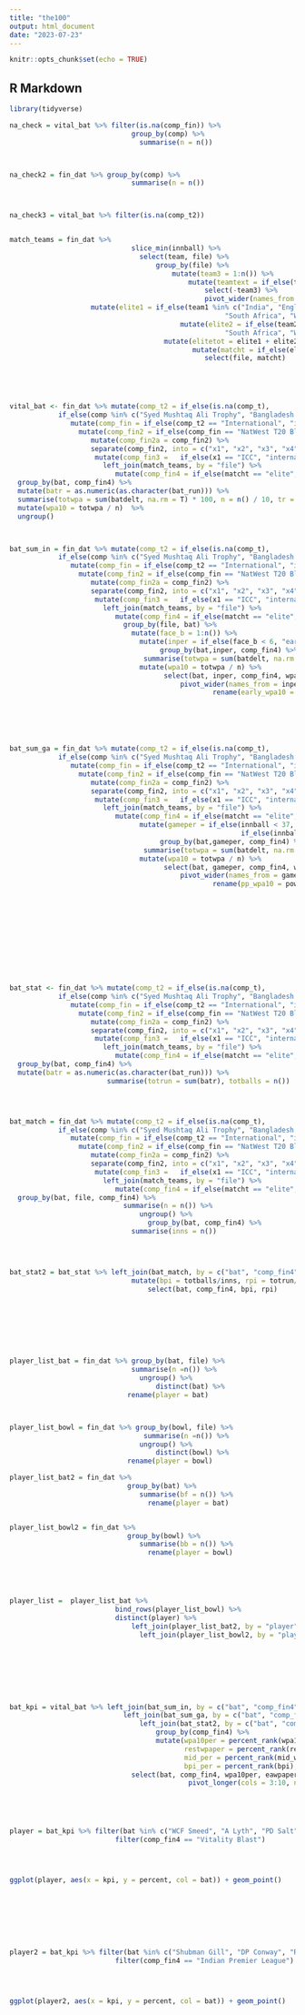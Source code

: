 ```yaml
---
title: "the100"
output: html_document
date: "2023-07-23"
---
```


```r
knitr::opts_chunk$set(echo = TRUE)
```

## R Markdown


```r


library(tidyverse)


```

```r

na_check = vital_bat %>% filter(is.na(comp_fin)) %>%
                              group_by(comp) %>%
                                summarise(n = n())



na_check2 = fin_dat %>% group_by(comp) %>%
                              summarise(n = n())



na_check3 = vital_bat %>% filter(is.na(comp_t2))



```

```r

match_teams = fin_dat %>% 
                              slice_min(innball) %>%
                                select(team, file) %>%
                                    group_by(file) %>%
                                        mutate(team3 = 1:n()) %>%
                                            mutate(teamtext = if_else(team3 == 1, "team1", "team2")) %>%
                                                select(-team3) %>%
                                                pivot_wider(names_from = teamtext, values_from = team) %>%
                    mutate(elite1 = if_else(team1 %in% c("India", "England", "New Zealand", "Pakistan", "Australia", 
                                                     "South Africa", "West Indies", "Sri Lanka", "Bangladesh", "West Indies"), 1,0)) %>%
                                          mutate(elite2 = if_else(team2 %in% c("India", "England", "New Zealand", "Pakistan", "Australia", 
                                                     "South Africa", "West Indies", "Sri Lanka", "Bangladesh", "West Indies"),1,0)) %>%
                                      mutate(elitetot = elite1 + elite2) %>%
                                             mutate(matcht = if_else(elitetot == 2, "elite", "other")) %>%
                                                select(file, matcht)






```


```r




vital_bat <- fin_dat %>% mutate(comp_t2 = if_else(is.na(comp_t), 
            if_else(comp %in% c("Syed Mushtaq Ali Trophy", "Bangladesh Premier League"), "Domestic", "International"), comp_t)) %>%
               mutate(comp_fin = if_else(comp_t2 == "International", "international", comp)) %>%
                 mutate(comp_fin2 = if_else(comp_fin == "NatWest T20 Blast", "Vitality Blast", comp_fin)) %>%
                    mutate(comp_fin2a = comp_fin2) %>%
                    separate(comp_fin2, into = c("x1", "x2", "x3", "x4"), sep = " ") %>%
                     mutate(comp_fin3 =   if_else(x1 == "ICC", "international", comp_fin2a)) %>%
                       left_join(match_teams, by = "file") %>%
                          mutate(comp_fin4 = if_else(matcht == "elite", "elite internation", comp_fin3)) %>%
  group_by(bat, comp_fin4) %>%
  mutate(batr = as.numeric(as.character(bat_run))) %>%
  summarise(totwpa = sum(batdelt, na.rm = T) * 100, n = n() / 10, tr = sum(batr), ball = n()) %>%
  mutate(wpa10 = totwpa / n)  %>%
  ungroup() 



```



```r









```




```r




bat_sum_in = fin_dat %>% mutate(comp_t2 = if_else(is.na(comp_t), 
            if_else(comp %in% c("Syed Mushtaq Ali Trophy", "Bangladesh Premier League"), "Domestic", "International"), comp_t)) %>%
               mutate(comp_fin = if_else(comp_t2 == "International", "international", comp)) %>%
                 mutate(comp_fin2 = if_else(comp_fin == "NatWest T20 Blast", "Vitality Blast", comp_fin)) %>%
                    mutate(comp_fin2a = comp_fin2) %>%
                    separate(comp_fin2, into = c("x1", "x2", "x3", "x4"), sep = " ") %>%
                     mutate(comp_fin3 =   if_else(x1 == "ICC", "international", comp_fin2a)) %>%
                       left_join(match_teams, by = "file") %>%
                          mutate(comp_fin4 = if_else(matcht == "elite", "elite internation", comp_fin3)) %>%
                            group_by(file, bat) %>%
                              mutate(face_b = 1:n()) %>%
                                mutate(inper = if_else(face_b < 6, "early", "rest")) %>%
                                     group_by(bat,inper, comp_fin4) %>%
                                 summarise(totwpa = sum(batdelt, na.rm = T) * 100, n = n() / 10, ball = n()) %>%
                                mutate(wpa10 = totwpa / n) %>%
                                      select(bat, inper, comp_fin4, wpa10) %>%
                                          pivot_wider(names_from = inper, values_from = wpa10) %>%
                                                  rename(early_wpa10 = early, rest_wpa10 = rest)







````



```r




bat_sum_ga = fin_dat %>% mutate(comp_t2 = if_else(is.na(comp_t), 
            if_else(comp %in% c("Syed Mushtaq Ali Trophy", "Bangladesh Premier League"), "Domestic", "International"), comp_t)) %>%
               mutate(comp_fin = if_else(comp_t2 == "International", "international", comp)) %>%
                 mutate(comp_fin2 = if_else(comp_fin == "NatWest T20 Blast", "Vitality Blast", comp_fin)) %>%
                    mutate(comp_fin2a = comp_fin2) %>%
                    separate(comp_fin2, into = c("x1", "x2", "x3", "x4"), sep = " ") %>%
                     mutate(comp_fin3 =   if_else(x1 == "ICC", "international", comp_fin2a)) %>%
                       left_join(match_teams, by = "file") %>%
                          mutate(comp_fin4 = if_else(matcht == "elite", "elite internation", comp_fin3)) %>%
                                mutate(gameper = if_else(innball < 37, "powerplay", 
                                                         if_else(innball > 90, "death", "mid"))) %>%
                                     group_by(bat,gameper, comp_fin4) %>%
                                 summarise(totwpa = sum(batdelt, na.rm = T) * 100, n = n() / 10, ball = n()) %>%
                                mutate(wpa10 = totwpa / n) %>%
                                      select(bat, gameper, comp_fin4, wpa10) %>%
                                          pivot_wider(names_from = gameper, values_from = wpa10) %>%
                                                  rename(pp_wpa10 = powerplay, death_wpa10 = death, mid_wpa = mid)













```




```r


bat_stat <- fin_dat %>% mutate(comp_t2 = if_else(is.na(comp_t), 
            if_else(comp %in% c("Syed Mushtaq Ali Trophy", "Bangladesh Premier League"), "Domestic", "International"), comp_t)) %>%
               mutate(comp_fin = if_else(comp_t2 == "International", "international", comp)) %>%
                 mutate(comp_fin2 = if_else(comp_fin == "NatWest T20 Blast", "Vitality Blast", comp_fin)) %>%
                    mutate(comp_fin2a = comp_fin2) %>%
                    separate(comp_fin2, into = c("x1", "x2", "x3", "x4"), sep = " ") %>%
                     mutate(comp_fin3 =   if_else(x1 == "ICC", "international", comp_fin2a)) %>%
                       left_join(match_teams, by = "file") %>%
                          mutate(comp_fin4 = if_else(matcht == "elite", "elite internation", comp_fin3)) %>%
  group_by(bat, comp_fin4) %>%
  mutate(batr = as.numeric(as.character(bat_run))) %>%
                        summarise(totrun = sum(batr), totballs = n())




bat_match = fin_dat %>% mutate(comp_t2 = if_else(is.na(comp_t), 
            if_else(comp %in% c("Syed Mushtaq Ali Trophy", "Bangladesh Premier League"), "Domestic", "International"), comp_t)) %>%
               mutate(comp_fin = if_else(comp_t2 == "International", "international", comp)) %>%
                 mutate(comp_fin2 = if_else(comp_fin == "NatWest T20 Blast", "Vitality Blast", comp_fin)) %>%
                    mutate(comp_fin2a = comp_fin2) %>%
                    separate(comp_fin2, into = c("x1", "x2", "x3", "x4"), sep = " ") %>%
                     mutate(comp_fin3 =   if_else(x1 == "ICC", "international", comp_fin2a)) %>%
                       left_join(match_teams, by = "file") %>%
                          mutate(comp_fin4 = if_else(matcht == "elite", "elite internation", comp_fin3)) %>%
  group_by(bat, file, comp_fin4) %>%
                            summarise(n = n()) %>%
                                ungroup() %>%
                                  group_by(bat, comp_fin4) %>%
                              summarise(inns = n())
 



bat_stat2 = bat_stat %>% left_join(bat_match, by = c("bat", "comp_fin4")) %>%
                              mutate(bpi = totballs/inns, rpi = totrun/inns) %>%
                                  select(bat, comp_fin4, bpi, rpi)









```



```r




player_list_bat = fin_dat %>% group_by(bat, file) %>%
                              summarise(n =n()) %>%
                                ungroup() %>%
                                    distinct(bat) %>%
                             rename(player = bat)



player_list_bowl = fin_dat %>% group_by(bowl, file) %>%
                                 summarise(n =n()) %>%
                                ungroup() %>%
                                    distinct(bowl) %>%
                             rename(player = bowl)

player_list_bat2 = fin_dat %>%
                             group_by(bat) %>%
                                summarise(bf = n()) %>%
                                  rename(player = bat)


player_list_bowl2 = fin_dat %>%
                             group_by(bowl) %>%
                                summarise(bb = n()) %>%
                                  rename(player = bowl)





player_list =  player_list_bat %>%
                          bind_rows(player_list_bowl) %>%
                          distinct(player) %>%
                              left_join(player_list_bat2, by = "player") %>%
                                left_join(player_list_bowl2, by = "player") 









```








```r



bat_kpi = vital_bat %>% left_join(bat_sum_in, by = c("bat", "comp_fin4")) %>%
                            left_join(bat_sum_ga, by = c("bat", "comp_fin4")) %>%
                                left_join(bat_stat2, by = c("bat", "comp_fin4")) %>%
                                    group_by(comp_fin4) %>%
                                    mutate(wpa10per = percent_rank(wpa10), eawpaper = percent_rank(early_wpa10), 
                                           restwpaper = percent_rank(rest_wpa10), ppper = percent_rank(pp_wpa10), 
                                           mid_per = percent_rank(mid_wpa), death_per = percent_rank(death_wpa10), 
                                           bpi_per = percent_rank(bpi), rpi_per = percent_rank(rpi)) %>%
                              select(bat, comp_fin4, wpa10per, eawpaper, restwpaper, ppper, mid_per, death_per, bpi_per, rpi_per) %>%
                                            pivot_longer(cols = 3:10, names_to = "kpi", values_to = "percent") 





player = bat_kpi %>% filter(bat %in% c("WCF Smeed", "A Lyth", "PD Salt", "J Clark", "WG Jacks", "AM Rossington"))%>%
                          filter(comp_fin4 == "Vitality Blast")




ggplot(player, aes(x = kpi, y = percent, col = bat)) + geom_point()








player2 = bat_kpi %>% filter(bat %in% c("Shubman Gill", "DP Conway", "RG Sharma"))%>%
                          filter(comp_fin4 == "Indian Premier League")




ggplot(player2, aes(x = kpi, y = percent, col = bat)) + geom_point()









```